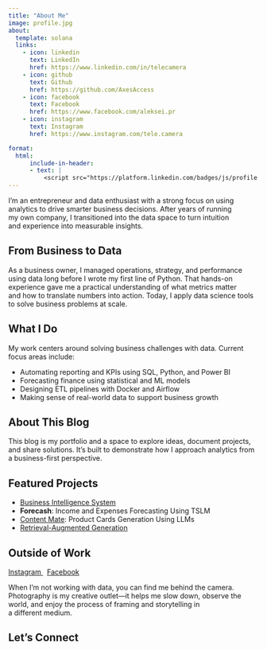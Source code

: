 ```yaml
---
title: "About Me"
image: profile.jpg
about:
  template: solana
  links:
    - icon: linkedin
      text: LinkedIn
      href: https://www.linkedin.com/in/telecamera
    - icon: github
      text: Github
      href: https://github.com/AxesAccess
    - icon: facebook
      text: Facebook
      href: https://www.facebook.com/aleksei.pr
    - icon: instagram
      text: Instagram
      href: https://www.instagram.com/tele.camera

format:
  html:
      include-in-header:
      - text: |
          <script src="https://platform.linkedin.com/badges/js/profile.js" async defer type="text/javascript"></script>
---
```


I'm an entrepreneur and data enthusiast with a strong focus on using
analytics to drive smarter business decisions. After years of running
my own company, I transitioned into the data space to turn intuition
and experience into measurable insights.

## From Business to Data

As a business owner, I managed operations, strategy, and performance
using data long before I wrote my first line of Python. That hands-on
experience gave me a practical understanding of what metrics matter
and how to translate numbers into action. Today, I apply data science
tools to solve business problems at scale.

## What I Do

My work centers around solving business challenges with data. Current
focus areas include:

-   Automating reporting and KPIs using SQL, Python, and Power BI\
-   Forecasting finance using statistical and ML models\
-   Designing ETL pipelines with Docker and Airflow\
-   Making sense of real-world data to support business growth

## About This Blog

This blog is my portfolio and a space to explore ideas, document
projects, and share solutions. It’s built to demonstrate how I approach
analytics from a business-first perspective.

## Featured Projects

-   [Business Intelligence System](/posts/20250106-bi-flowchart/)\
-   **Forecash**: Income and Expenses Forecasting Using TSLM\
-   [Content Mate](/posts/20250531-content-mate/): Product Cards Generation Using LLMs\
-   [Retrieval-Augmented Generation](/posts/20250321-rag/)

## Outside of Work

<a href="https://www.instagram.com/tele.camera" class="about-link" rel="" target="" data-original-href="https://www.instagram.com/tele.camera">
  <i class="bi bi-instagram"></i>
  <span class="about-link-text">Instagram</span>
</a>&nbsp;
<a href="https://www.facebook.com/aleksei.pr" class="about-link" rel="" target="" data-original-href="https://www.facebook.com/aleksei.pr">
  <i class="bi bi-facebook"></i>
  <span class="about-link-text">Facebook</span>
</a>

When I'm not working with data, you can find me behind the camera.
Photography is my creative outlet—it helps me slow down, observe the
world, and enjoy the process of framing and storytelling in
a different medium. 


## Let’s Connect

<div class="badge-base LI-profile-badge" data-locale="en_US" data-size="large" data-theme="light" data-type="HORIZONTAL" data-vanity="telecamera" data-version="v1"></div>
